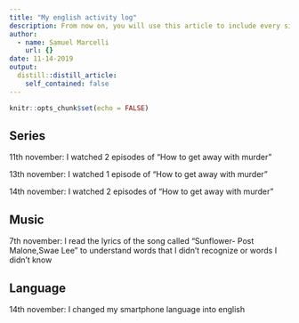 ```yaml
---
title: "My english activity log"
description: From now on, you will use this article to include every single activity that you do in English in a chronological order (e.g. reading a book in English, watching TV shows and series in English, going to an English Evening in Mons, travelling to an English-speaking country, playing games in English such as the pretty exciting game LyricsTraining, etc.). You can even write a few lines about what you’ve watched/read/done and recommend certain things to your friends. The sky’s the limit! We value personal initiative and we will be happy to read whatever you have to offer.
author:
  - name: Samuel Marcelli
    url: {}
date: 11-14-2019
output:
  distill::distill_article:
    self_contained: false
---
```


```r
knitr::opts_chunk$set(echo = FALSE)
```

## Series

11th november: I watched 2 episodes of "How to get away with murder"

13th november: I watched 1 episode of "How to get away with murder"

14th november: I watched 2 episodes of "How to get away with murder"

## Music

7th november: I read the lyrics of the song called "Sunflower- Post Malone,Swae Lee" to understand words that I didn't recognize or words I didn't know

## Language

14th november: I changed my smartphone language into english
